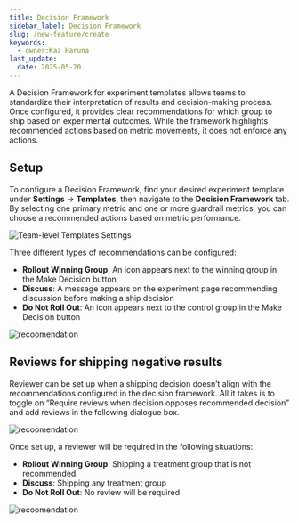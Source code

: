 ```yaml
---
title: Decision Framework
sidebar_label: Decision Framework
slug: /new-feature/create
keywords:
  - owner:Kaz Haruna
last_update:
  date: 2025-05-20
---
```


A Decision Framework for experiment templates allows teams to standardize their interpretation of results and decision-making process. Once configured, it provides clear recommendations for which group to ship based on experimental outcomes. While the framework highlights recommended actions based on metric movements, it does not enforce any actions.

## Setup

To configure a Decision Framework, find your desired experiment template under **Settings** → **Templates**, then navigate to the **Decision Framework** tab. By selecting one primary metric and one or more guardrail metrics, you can choose a recommended actions based on metric performance.

![Team-level Templates Settings](/img/templates/df_setup_3.png)

Three different types of recommendations can be configured:

- **Rollout Winning Group**: An icon appears next to the winning group in the Make Decision button
- **Discuss**: A message appears on the experiment page recommending discussion before making a ship decision
- **Do Not Roll Out**: An icon appears next to the control group in the Make Decision button

![recoomendation](/img/templates/df_icon.png)

## Reviews for shipping negative results
Reviewer can be set up when a shipping decision doesn’t align with the recommendations configured in the decision framework. All it takes is to toggle on “Require reviews when decision opposes recommended decision” and add reviews in the following dialogue box.

![recoomendation](/img/templates/df_review.png)

Once set up, a reviewer will be required in the following situations: 
- **Rollout Winning Group**: Shipping a treatment group that is not recommended
- **Discuss**: Shipping any treatment group
- **Do Not Roll Out**: No review will be required

![recoomendation](/img/templates/df_ship_review_2.png)

